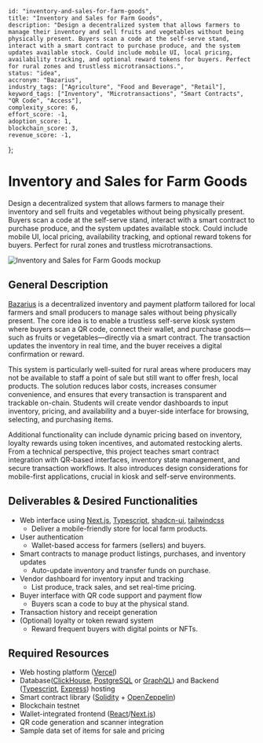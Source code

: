     id: "inventory-and-sales-for-farm-goods",
    title: "Inventory and Sales for Farm Goods",
    description: "Design a decentralized system that allows farmers to manage their inventory and sell fruits and vegetables without being physically present. Buyers scan a code at the self-serve stand, interact with a smart contract to purchase produce, and the system updates available stock. Could include mobile UI, local pricing, availability tracking, and optional reward tokens for buyers. Perfect for rural zones and trustless microtransactions.",
    status: "idea",
    accronym: "Bazarius",
    industry_tags: ["Agriculture", "Food and Beverage", "Retail"],
    keyword_tags: ["Inventory", "Microtransactions", "Smart Contracts", "QR Code", "Access"],
    complexity_score: 6,
    effort_score: -1,
    adoption_score: 1,
    blockchain_score: 3,
    revenue_score: -1,
};

# Inventory and Sales for Farm Goods

Design a decentralized system that allows farmers to manage their inventory and sell fruits and vegetables without being physically present. Buyers scan a code at the self-serve stand, interact with a smart contract to purchase produce, and the system updates available stock. Could include mobile UI, local pricing, availability tracking, and optional reward tokens for buyers. Perfect for rural zones and trustless microtransactions.

![Inventory and Sales for Farm Goods mockup](/images/project/inventory-and-sales-for-farm-goods.jpg)

## General Description

[Bazarius](https://bazarius.monark.io) is a decentralized inventory and payment platform tailored for local farmers and small producers to manage sales without being physically present. The core idea is to enable a trustless self-serve kiosk system where buyers scan a QR code, connect their wallet, and purchase goods—such as fruits or vegetables—directly via a smart contract. The transaction updates the inventory in real time, and the buyer receives a digital confirmation or reward.

This system is particularly well-suited for rural areas where producers may not be available to staff a point of sale but still want to offer fresh, local products. The solution reduces labor costs, increases consumer convenience, and ensures that every transaction is transparent and trackable on-chain. Students will create vendor dashboards to input inventory, pricing, and availability and a buyer-side interface for browsing, selecting, and purchasing items.

Additional functionality can include dynamic pricing based on inventory, loyalty rewards using token incentives, and automated restocking alerts. From a technical perspective, this project teaches smart contract integration with QR-based interfaces, inventory state management, and secure transaction workflows. It also introduces design considerations for mobile-first applications, crucial in kiosk and self-serve environments.

## Deliverables & Desired Functionalities

- Web interface using [Next.js](https://nextjs.org/), [Typescript](https://www.typescriptlang.org/), [shadcn-ui](https://ui.shadcn.com/), [tailwindcss](https://tailwindcss.com/)
    - Deliver a mobile-friendly store for local farm products.
- User authentication 
    - Wallet-based access for farmers (sellers) and buyers.
- Smart contracts to manage product listings, purchases, and inventory updates
    - Auto-update inventory and transfer funds on purchase.
- Vendor dashboard for inventory input and tracking
    - List produce, track sales, and set real-time pricing.
- Buyer interface with QR code support and payment flow
    - Buyers scan a code to buy at the physical stand.
- Transaction history and receipt generation
- (Optional) loyalty or token reward system
    - Reward frequent buyers with digital points or NFTs.

## Required Resources

- Web hosting platform ([Vercel](https://www.vercel.com/))
- Database([ClickHouse](https://clickhouse.com/), [PostgreSQL](https://www.postgresql.org/) or [GraphQL](https://graphql.org/)) and Backend ([Typescript](https://www.typescriptlang.org/), [Express](https://expressjs.com/)) hosting
- Smart contract library ([Solidity](https://soliditylang.org/) + [OpenZeppelin](https://www.openzeppelin.com/))
- Blockchain testnet
- Wallet-integrated frontend ([React](https://react.dev/)/[Next.js](https://nextjs.org/))
- QR code generation and scanner integration
- Sample data set of items for sale and pricing

